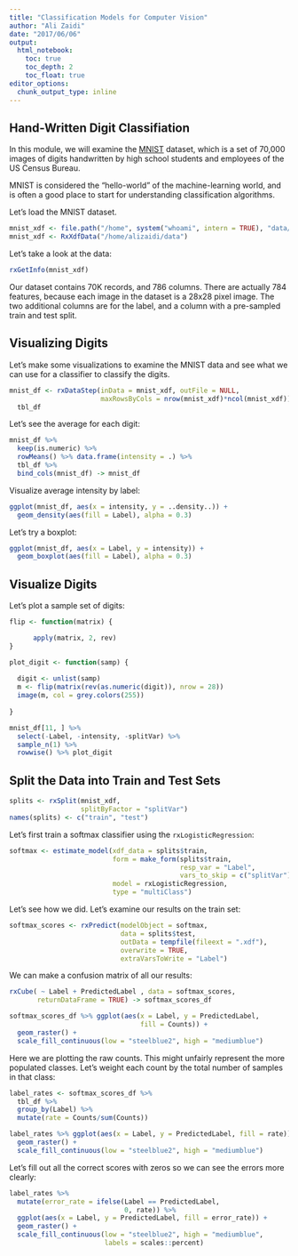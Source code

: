 ```yaml
---
title: "Classification Models for Computer Vision"
author: "Ali Zaidi"
date: "2017/06/06"
output: 
  html_notebook:
    toc: true
    toc_depth: 2
    toc_float: true
editor_options: 
  chunk_output_type: inline
---
```


## Hand-Written Digit Classifiation

In this module, we will examine the [MNIST](http://yann.lecun.com/exdb/mnist/) dataset, which is a set of 70,000 images of digits handwritten by high school students and employees of the US Census Bureau.

MNIST is considered the "hello-world" of the machine-learning world, and is often a good place to start for understanding classification algorithms.

Let's load the MNIST dataset.

```r

mnist_xdf <- file.path("/home", system("whoami", intern = TRUE), "data/", "MNIST.xdf")
mnist_xdf <- RxXdfData("/home/alizaidi/data")

```

Let's take a look at the data:

```r

rxGetInfo(mnist_xdf)

```

Our dataset contains 70K records, and 786 columns. There are actually 784 features, because each image in the dataset is a 28x28 pixel image. The two additional columns are for the label, and a column with a pre-sampled train and test split.

## Visualizing Digits

Let's make some visualizations to examine the MNIST data and see what we can use for a classifier to classify the digits.

```r

mnist_df <- rxDataStep(inData = mnist_xdf, outFile = NULL,
                       maxRowsByCols = nrow(mnist_xdf)*ncol(mnist_xdf)) %>% 
  tbl_df

```

Let's see the average for each digit:

```r

mnist_df %>% 
  keep(is.numeric) %>% 
  rowMeans() %>% data.frame(intensity = .) %>% 
  tbl_df %>% 
  bind_cols(mnist_df) -> mnist_df

```

Visualize average intensity by label:

```r

ggplot(mnist_df, aes(x = intensity, y = ..density..)) +
  geom_density(aes(fill = Label), alpha = 0.3)

```

Let's try a boxplot:

```r

ggplot(mnist_df, aes(x = Label, y = intensity)) +
  geom_boxplot(aes(fill = Label), alpha = 0.3)
```

## Visualize Digits

Let's plot a sample set of digits:


```r

flip <- function(matrix) {

      apply(matrix, 2, rev)
}

plot_digit <- function(samp) {
  
  digit <- unlist(samp)
  m <- flip(matrix(rev(as.numeric(digit)), nrow = 28))
  image(m, col = grey.colors(255))
  
}

mnist_df[11, ] %>% 
  select(-Label, -intensity, -splitVar) %>% 
  sample_n(1) %>% 
  rowwise() %>% plot_digit

```

## Split the Data into Train and Test Sets

```r

splits <- rxSplit(mnist_xdf,
                  splitByFactor = "splitVar")
names(splits) <- c("train", "test")

```

Let's first train a softmax classifier using the `rxLogisticRegression`:

```r

softmax <- estimate_model(xdf_data = splits$train,
                          form = make_form(splits$train, 
                                           resp_var = "Label", 
                                           vars_to_skip = c("splitVar")),
                          model = rxLogisticRegression,
                          type = "multiClass")

```

Let's see how we did. Let's examine our results on the train set:

```r

softmax_scores <- rxPredict(modelObject = softmax, 
                            data = splits$test, 
                            outData = tempfile(fileext = ".xdf"),
                            overwrite = TRUE,
                            extraVarsToWrite = "Label")

```
We can make a confusion matrix of all our results:

```r

rxCube( ~ Label + PredictedLabel , data = softmax_scores,
       returnDataFrame = TRUE) -> softmax_scores_df

softmax_scores_df %>% ggplot(aes(x = Label, y = PredictedLabel,
                                 fill = Counts)) +
  geom_raster() +
  scale_fill_continuous(low = "steelblue2", high = "mediumblue")

```

Here we are plotting the raw counts. This might unfairly represent the more populated classes. Let's weight each count by the total number of samples in that class:

```r

label_rates <- softmax_scores_df %>% 
  tbl_df %>% 
  group_by(Label) %>% 
  mutate(rate = Counts/sum(Counts))

label_rates %>% ggplot(aes(x = Label, y = PredictedLabel, fill = rate)) +
  geom_raster() +
  scale_fill_continuous(low = "steelblue2", high = "mediumblue")


```

Let's fill out all the correct scores with zeros so we can see the errors more clearly:


```r

label_rates %>%
  mutate(error_rate = ifelse(Label == PredictedLabel,
                             0, rate)) %>% 
  ggplot(aes(x = Label, y = PredictedLabel, fill = error_rate)) +
  geom_raster() +
  scale_fill_continuous(low = "steelblue2", high = "mediumblue",
                        labels = scales::percent)


```

